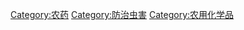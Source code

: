 {{Commonscat|Fumigants}}

[[Category:农药|Category:农药]]
[[Category:防治虫害|Category:防治虫害]]
[[Category:农用化学品|Category:农用化学品]]